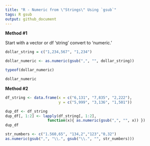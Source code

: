 ```yaml
---
title: "R - Numeric from \"Strings\" Using `gsub`"
tags: R gsub
output: github_document
---
```


**Method #1**

Start with a vector or df 'string' convert to 'numeric.'

```r
dollar_string = c("1,234,567", "1,234")

dollar_numeric <- as.numeric(gsub(",", "", dollar_string))

typeof(dollar_numeric)
```

```r
dollar_numeric
```


**Method #2**

```r
df_string <- data.frame(x = c("6,131", "7,835", "2,222"),              
                        y = c("5,999", "3,136", "1,501"))

dup_df <- df_string
dup_df[, 1:2] <- lapply(df_string[, 1:2],  
                   function(x){ as.numeric(gsub(",", "", x)) })
dup_df   
```

```r
str_numbers <- c("1.560,65", "134,2","123","0,32")
as.numeric(gsub(",", "\\.", gsub("\\.", "", str_numbers)))
```













